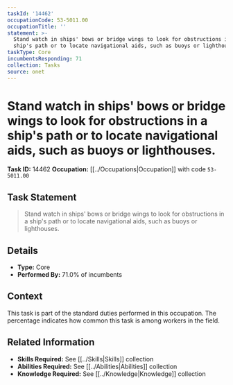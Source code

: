 ```yaml
---
taskId: '14462'
occupationCode: 53-5011.00
occupationTitle: ''
statement: >-
  Stand watch in ships' bows or bridge wings to look for obstructions in a
  ship's path or to locate navigational aids, such as buoys or lighthouses.
taskType: Core
incumbentsResponding: 71
collection: Tasks
source: onet
---
```

# Stand watch in ships' bows or bridge wings to look for obstructions in a ship's path or to locate navigational aids, such as buoys or lighthouses.

**Task ID:** 14462
**Occupation:** [[../Occupations|Occupation]] with code `53-5011.00`

## Task Statement

> Stand watch in ships' bows or bridge wings to look for obstructions in a ship's path or to locate navigational aids, such as buoys or lighthouses.

## Details

- **Type:** Core
- **Performed By:** 71.0% of incumbents

## Context

This task is part of the standard duties performed in this occupation. The percentage indicates how common this task is among workers in the field.

## Related Information

- **Skills Required:** See [[../Skills|Skills]] collection
- **Abilities Required:** See [[../Abilities|Abilities]] collection
- **Knowledge Required:** See [[../Knowledge|Knowledge]] collection
